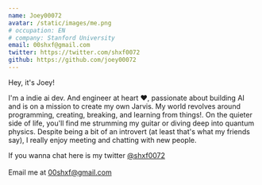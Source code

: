 ```yaml
---
name: Joey00072
avatar: /static/images/me.png
# occupation: EN
# company: Stanford University
email: 00shxf@gmail.com
twitter: https://twitter.com/shxf0072
github: https://github.com/joey00072
---
```

Hey, it's Joey!

I'm a indie ai dev. And engineer at heart ❤️, passionate about building AI and is on a mission to create my own Jarvis. My world revolves around programming, creating, breaking, and learning from things!.
On the quieter side of life, you'll find me strumming my guitar or diving deep into quantum physics. Despite being a bit of an introvert (at least that's what my friends say), I really enjoy meeting and chatting with new people.


If you wanna chat here is my twitter [@shxf0072](https://twitter.com/shxf0072) <br></br>
Email me at 00shxf@gmail.com
